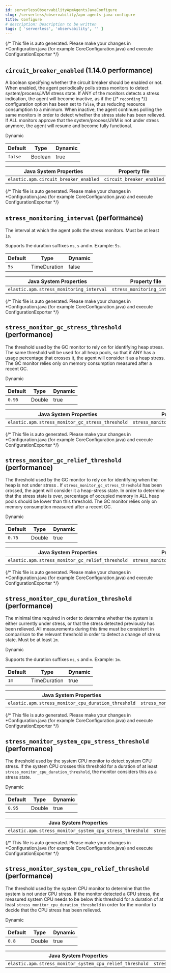 ```yaml
---
id: serverlessObservabilityApmAgentsJavaConfigure
slug: /serverless/observability/apm-agents-java-configure
title: Configure
# description: Description to be written
tags: [ 'serverless', 'observability', '' ]
---
```



<div id="config-circuit-breaker"></div>

{/* This file is auto generated. Please make your changes in *Configuration.java (for example CoreConfiguration.java) and execute ConfigurationExporter */}

<div id="config-circuit-breaker-enabled"></div>

## `circuit_breaker_enabled` (<DocBadgeAdded tipContent="Added in 1.14.0">1.14.0</DocBadgeAdded> performance)

A boolean specifying whether the circuit breaker should be enabled or not. 
When enabled, the agent periodically polls stress monitors to detect system/process/JVM stress state. 
If ANY of the monitors detects a stress indication, the agent will become inactive, as if the 
{/* <DocLink id="enApmAgentJavaConfigCore" section="recording-added[1150]">`recording`</DocLink> */} configuration option has been set to `false`, thus reducing resource consumption to a minimum. 
When inactive, the agent continues polling the same monitors in order to detect whether the stress state 
has been relieved. If ALL monitors approve that the system/process/JVM is not under stress anymore, the 
agent will resume and become fully functional.

<DocLink id="serverlessObservabilityApmAgentsJavaConfigure" section="dynamic-configuration"><DocBadge>Dynamic</DocBadge> </DocLink>

| Default | Type | Dynamic |
|---|---|---|
| `false` | Boolean | true |

| Java System Properties | Property file | Environment |
|---|---|---|
| `elastic.apm.circuit_breaker_enabled` | `circuit_breaker_enabled` | `ELASTIC_APM_CIRCUIT_BREAKER_ENABLED` |

{/* This file is auto generated. Please make your changes in *Configuration.java (for example CoreConfiguration.java) and execute ConfigurationExporter */}

<div id="config-stress-monitoring-interval"></div>

## `stress_monitoring_interval` (performance)

The interval at which the agent polls the stress monitors. Must be at least `1s`.

Supports the duration suffixes `ms`, `s` and `m`.
Example: `5s`.

| Default | Type | Dynamic |
|---|---|---|
| `5s` | TimeDuration | false |

| Java System Properties | Property file | Environment |
|---|---|---|
| `elastic.apm.stress_monitoring_interval` | `stress_monitoring_interval` | `ELASTIC_APM_STRESS_MONITORING_INTERVAL` |

{/* This file is auto generated. Please make your changes in *Configuration.java (for example CoreConfiguration.java) and execute ConfigurationExporter */}

<div id="config-stress-monitor-gc-stress-threshold"></div>

## `stress_monitor_gc_stress_threshold` (performance)

The threshold used by the GC monitor to rely on for identifying heap stress.
The same threshold will be used for all heap pools, so that if ANY has a usage percentage that crosses it, 
the agent will consider it as a heap stress. The GC monitor relies only on memory consumption measured 
after a recent GC.

<DocLink id="serverlessObservabilityApmAgentsJavaConfigure" section="dynamic-configuration"><DocBadge>Dynamic</DocBadge> </DocLink>

| Default | Type | Dynamic |
|---|---|---|
| `0.95` | Double | true |

| Java System Properties | Property file | Environment |
|---|---|---|
| `elastic.apm.stress_monitor_gc_stress_threshold` | `stress_monitor_gc_stress_threshold` | `ELASTIC_APM_STRESS_MONITOR_GC_STRESS_THRESHOLD` |

{/* This file is auto generated. Please make your changes in *Configuration.java (for example CoreConfiguration.java) and execute ConfigurationExporter */}

<div id="config-stress-monitor-gc-relief-threshold"></div>

## `stress_monitor_gc_relief_threshold` (performance)

The threshold used by the GC monitor to rely on for identifying when the heap is not under stress .
If `stress_monitor_gc_stress_threshold` has been crossed, the agent will consider it a heap-stress state. 
In order to determine that the stress state is over, percentage of occupied memory in ALL heap pools should 
be lower than this threshold. The GC monitor relies only on memory consumption measured after a recent GC.

<DocLink id="serverlessObservabilityApmAgentsJavaConfigure" section="dynamic-configuration"><DocBadge>Dynamic</DocBadge> </DocLink>

| Default | Type | Dynamic |
|---|---|---|
| `0.75` | Double | true |

| Java System Properties | Property file | Environment |
|---|---|---|
| `elastic.apm.stress_monitor_gc_relief_threshold` | `stress_monitor_gc_relief_threshold` | `ELASTIC_APM_STRESS_MONITOR_GC_RELIEF_THRESHOLD` |

{/* This file is auto generated. Please make your changes in *Configuration.java (for example CoreConfiguration.java) and execute ConfigurationExporter */}

<div id="config-stress-monitor-cpu-duration-threshold"></div>

## `stress_monitor_cpu_duration_threshold` (performance)

The minimal time required in order to determine whether the system is 
either currently under stress, or that the stress detected previously has been relieved. 
All measurements during this time must be consistent in comparison to the relevant threshold in 
order to detect a change of stress state. Must be at least `1m`.

<DocLink id="serverlessObservabilityApmAgentsJavaConfigure" section="dynamic-configuration"><DocBadge>Dynamic</DocBadge> </DocLink>

Supports the duration suffixes `ms`, `s` and `m`.
Example: `1m`.

| Default | Type | Dynamic |
|---|---|---|
| `1m` | TimeDuration | true |

| Java System Properties | Property file | Environment |
|---|---|---|
| `elastic.apm.stress_monitor_cpu_duration_threshold` | `stress_monitor_cpu_duration_threshold` | `ELASTIC_APM_STRESS_MONITOR_CPU_DURATION_THRESHOLD` |

{/* This file is auto generated. Please make your changes in *Configuration.java (for example CoreConfiguration.java) and execute ConfigurationExporter */}

<div id="config-stress-monitor-system-cpu-stress-threshold"></div>

## `stress_monitor_system_cpu_stress_threshold` (performance)

The threshold used by the system CPU monitor to detect system CPU stress. 
If the system CPU crosses this threshold for a duration of at least `stress_monitor_cpu_duration_threshold`, 
the monitor considers this as a stress state.

<DocLink id="serverlessObservabilityApmAgentsJavaConfigure" section="dynamic-configuration"><DocBadge>Dynamic</DocBadge> </DocLink>

| Default | Type | Dynamic |
|---|---|---|
| `0.95` | Double | true |

| Java System Properties | Property file | Environment |
|---|---|---|
| `elastic.apm.stress_monitor_system_cpu_stress_threshold` | `stress_monitor_system_cpu_stress_threshold` | `ELASTIC_APM_STRESS_MONITOR_SYSTEM_CPU_STRESS_THRESHOLD` |

{/* This file is auto generated. Please make your changes in *Configuration.java (for example CoreConfiguration.java) and execute ConfigurationExporter */}

<div id="config-stress-monitor-system-cpu-relief-threshold"></div>

## `stress_monitor_system_cpu_relief_threshold` (performance)

The threshold used by the system CPU monitor to determine that the system is 
not under CPU stress. If the monitor detected a CPU stress, the measured system CPU needs to be below 
this threshold for a duration of at least `stress_monitor_cpu_duration_threshold` in order for the 
monitor to decide that the CPU stress has been relieved.

<DocLink id="serverlessObservabilityApmAgentsJavaConfigure" section="dynamic-configuration"><DocBadge>Dynamic</DocBadge> </DocLink>

| Default | Type | Dynamic |
|---|---|---|
| `0.8` | Double | true |

| Java System Properties | Property file | Environment |
|---|---|---|
| `elastic.apm.stress_monitor_system_cpu_relief_threshold` | `stress_monitor_system_cpu_relief_threshold` | `ELASTIC_APM_STRESS_MONITOR_SYSTEM_CPU_RELIEF_THRESHOLD` |

